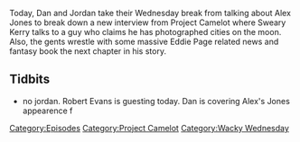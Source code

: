 {{DEFAULTSORT:
    #_EPISODE_0207:Bus Station Photography and The Magic of Zoom
}}{{Episode
    | title           = Bus Station Photography and The Magic of Zoom
    | caption         = Listen to this episode on [https://knowledgefight.libsyn.com/knowledge-fight-bus-station-photography-and-the-magic-of-zoom Libsyn] [https://open.spotify.com/episode/1wHReCI5onQoWk7RxaJhri Spotify], Read the [[Transcript/207: Bus Station Photography and The Magic of Zoom|Unofficial Transcript]]
    | episodeNumber   = 207
    | length          = 01:42:43
    | airDate         = September 19, 2018
    | episodeType     = [[:Category:Project Camelot|Project Camelot]], [[:Category:Wacky Wednesday|Wacky Wednesday]]
    | appearance      = [[Kerry Cassidy]], [[Bruce Sees All]], [[Eddie Page]], [[Ian Trottier]], [[Mike]], [[Mark Richards]], [[Isaac Kappy]]
    | oocDrop         = I have remote viewed the moon
    | previousEpisode = [[206: March 4-5, 2009]]
    | nextEpisode     = [[208: March 6-8, 2009]]
}}

{{Stub}}

Today, Dan and Jordan take their Wednesday break from talking about Alex Jones to break down a new interview from Project Camelot where Sweary Kerry talks to a guy who claims he has photographed cities on the moon. Also, the gents wrestle with some massive Eddie Page related news and fantasy book the next chapter in his story.

==Tidbits==

*no jordan.  Robert Evans is guesting today. Dan is covering Alex's Jones appearence f

[[Category:Episodes]]
[[Category:Project Camelot]]
[[Category:Wacky Wednesday]]
